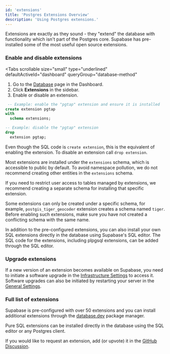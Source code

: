 ```yaml
---
id: 'extensions'
title: 'Postgres Extensions Overview'
description: 'Using Postgres extensions.'
---
```


Extensions are exactly as they sound - they "extend" the database with functionality which isn't part of the Postgres core.
Supabase has pre-installed some of the most useful open source extensions.

### Enable and disable extensions

<Tabs
  scrollable
  size="small"
  type="underlined"
  defaultActiveId="dashboard"
  queryGroup="database-method"
>
<TabPanel id="dashboard" label="Dashboard">

1. Go to the [Database](https://supabase.com/dashboard/project/_/database/tables) page in the Dashboard.
2. Click **Extensions** in the sidebar.
3. Enable or disable an extension.

</TabPanel>
<TabPanel id="sql" label="SQL">

```sql
 -- Example: enable the "pgtap" extension and ensure it is installed
create extension pgtap
with
  schema extensions;

-- Example: disable the "pgtap" extension
drop
  extension pgtap;
```

Even though the SQL code is `create extension`, this is the equivalent of enabling the extension.
To disable an extension call `drop extension`.

</TabPanel>
</Tabs>

<Admonition type="note">

Most extensions are installed under the `extensions` schema, which is accessible to public by default. To avoid namespace pollution, we do not recommend creating other entities in the `extensions` schema.

If you need to restrict user access to tables managed by extensions, we recommend creating a separate schema for installing that specific extension.

Some extensions can only be created under a specific schema, for example, `postgis_tiger_geocoder` extension creates a schema named `tiger`. Before enabling such extensions, make sure you have not created a conflicting schema with the same name.

In addition to the pre-configured extensions, you can also install your own SQL extensions directly in the database using Supabase's SQL editor. The SQL code for the extensions, including plpgsql extensions, can be added through the SQL editor.

</Admonition>

### Upgrade extensions

If a new version of an extension becomes available on Supabase, you need to initiate a software upgrade in the [Infrastructure Settings](https://supabase.com/dashboard/project/_/settings/infrastructure) to access it. Software upgrades can also be initiated by restarting your server in the [General Settings](https://supabase.com/dashboard/project/_/settings/general).

### Full list of extensions

Supabase is pre-configured with over 50 extensions and you can install additional extensions through the [database.dev](https://database.dev/) package manager.

Pure SQL extensions can be installed directly in the database using the SQL editor or any Postgres client.

If you would like to request an extension, add (or upvote) it in the [GitHub Discussion](https://github.com/orgs/supabase/discussions/33754).

<Extensions />
